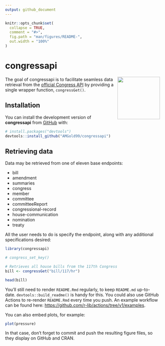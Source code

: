 ```yaml
---
output: github_document
---
```


<!-- README.md is generated from README.Rmd. Please edit that file -->

```r
knitr::opts_chunk$set(
  collapse = TRUE,
  comment = "#>",
  fig.path = "man/figures/README-",
  out.width = "100%"
)
```

# congressapi

<!-- badges: start -->
<!-- badges: end -->
<img src='man/figures/README-hexsticker.png' align="right" height="138.5" />

The goal of congressapi is to facilitate seamless data retrieval from the [official Congress API](https://api.congress.gov/) by providing a single wrapper function, `congressGet()`.

## Installation

You can install the development version of **congressapi** from [GitHub](https://github.com/) with:

``` r
# install.packages("devtools")
devtools::install_github("AMGold99/congressapi")
```

## Retrieving data

Data may be retrieved from one of eleven base endpoints:

* bill
* amendment
* summaries
* congress
* member
* committee
* committeeReport
* congressional-record
* house-communication
* nomination
* treaty

All the user needs to do is specify the endpoint, along with any additional specifications desired:

```r
library(congressapi)

# congress_set_key()

# Retrieves all house bills from the 117th Congress
bill <- congressGet("bill/117/hr")

head(bill)

```

You'll still need to render `README.Rmd` regularly, to keep `README.md` up-to-date. `devtools::build_readme()` is handy for this. You could also use GitHub Actions to re-render `README.Rmd` every time you push. An example workflow can be found here: <https://github.com/r-lib/actions/tree/v1/examples>.

You can also embed plots, for example:

```r
plot(pressure)
```

In that case, don't forget to commit and push the resulting figure files, so they display on GitHub and CRAN.
